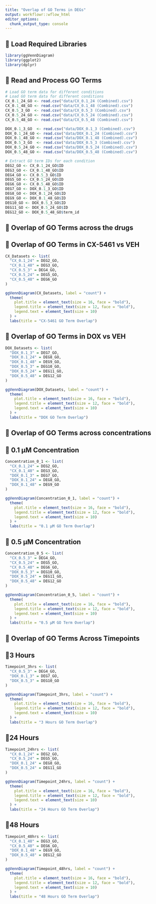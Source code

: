 ```yaml
---
title: "Overlap of GO Terms in DEGs"
output: workflowr::wflow_html
editor_options:
  chunk_output_type: console
---
```


## **📌 Load Required Libraries**
```r
library(ggVennDiagram)
library(ggplot2)
library(dplyr)
```

## **📌 Read and Process GO Terms**
```r
# Load GO term data for different conditions
# Load GO term data for different conditions
CX_0.1_24_GO <- read.csv("data/CX_0.1_24 (Combined).csv")
CX_0.1_48_GO <- read.csv("data/CX_0.1_48 (Combined).csv")
CX_0.5_3_GO  <- read.csv("data/CX_0.5_3 (Combined).csv")
CX_0.5_24_GO <- read.csv("data/CX_0.5_24 (Combined).csv")
CX_0.5_48_GO <- read.csv("data/CX_0.5_48 (Combined).csv")

DOX_0.1_3_GO  <- read.csv("data/DOX_0.1_3 (Combined).csv")
DOX_0.1_24_GO <- read.csv("data/DOX_0.1_24 (Combined).csv")
DOX_0.1_48_GO <- read.csv("data/DOX_0.1_48 (Combined).csv")
DOX_0.5_3_GO  <- read.csv("data/DOX_0.5_3 (Combined).csv")
DOX_0.5_24_GO <- read.csv("data/DOX_0.5_24 (Combined).csv")
DOX_0.5_48_GO <- read.csv("data/DOX_0.5_48 (Combined).csv")

# Extract GO term IDs for each condition
DEG2_GO <- CX_0.1_24_GO$ID
DEG3_GO <- CX_0.1_48_GO$ID
DEG4_GO <- CX_0.5_3_GO$ID
DEG5_GO <- CX_0.5_24_GO$ID
DEG6_GO <- CX_0.5_48_GO$ID
DEG7_GO <- DOX_0.1_3_GO$ID
DEG8_GO <- DOX_0.1_24_GO$ID
DEG9_GO <- DOX_0.1_48_GO$ID
DEG10_GO <- DOX_0.5_3_GO$ID
DEG11_GO <- DOX_0.5_24_GO$ID
DEG12_GO <- DOX_0.5_48_GO$term_id
```

## **📌 Overlap of GO Terms across the drugs**

## **📌 Overlap of GO Terms in CX-5461 vs VEH**
```r
CX_Datasets <- list(
  "CX_0.1_24" = DEG2_GO,
  "CX_0.1_48" = DEG3_GO,
  "CX_0.5_3" = DEG4_GO,
  "CX_0.5_24" = DEG5_GO,
  "CX_0.5_48" = DEG6_GO
)

ggVennDiagram(CX_Datasets, label = "count") +
  theme(
    plot.title = element_text(size = 16, face = "bold"),
    legend.title = element_text(size = 12, face = "bold"),
    legend.text = element_text(size = 10)
  ) +
  labs(title = "CX-5461 GO Term Overlap")
```

## **📌 Overlap of GO Terms in DOX vs VEH**
```r
DOX_Datasets <- list(
  "DOX_0.1_3" = DEG7_GO,
  "DOX_0.1_24" = DEG8_GO,
  "DOX_0.1_48" = DEG9_GO,
  "DOX_0.5_3" = DEG10_GO,
  "DOX_0.5_24" = DEG11_GO,
  "DOX_0.5_48" = DEG12_GO
)

ggVennDiagram(DOX_Datasets, label = "count") +
  theme(
    plot.title = element_text(size = 16, face = "bold"),
    legend.title = element_text(size = 12, face = "bold"),
    legend.text = element_text(size = 10)
  ) +
  labs(title = "DOX GO Term Overlap")
```

## **📌 Overlap of GO Terms across concentrations**
## **📌 0.1 µM Concentration**
```r
Concentration_0_1 <- list(
  "CX_0.1_24" = DEG2_GO,
  "CX_0.1_48" = DEG3_GO,
  "DOX_0.1_3" = DEG7_GO,
  "DOX_0.1_24" = DEG8_GO,
  "DOX_0.1_48" = DEG9_GO
)

ggVennDiagram(Concentration_0_1, label = "count") +
  theme(
    plot.title = element_text(size = 16, face = "bold"),
    legend.title = element_text(size = 12, face = "bold"),
    legend.text = element_text(size = 10)
  ) +
  labs(title = "0.1 µM GO Term Overlap")
```

## **📌 0.5 µM Concentration**
```r
Concentration_0_5 <- list(
  "CX_0.5_3" = DEG4_GO,
  "CX_0.5_24" = DEG5_GO,
  "CX_0.5_48" = DEG6_GO,
  "DOX_0.5_3" = DEG10_GO,
  "DOX_0.5_24" = DEG11_GO,
  "DOX_0.5_48" = DEG12_GO
)

ggVennDiagram(Concentration_0_5, label = "count") +
  theme(
    plot.title = element_text(size = 16, face = "bold"),
    legend.title = element_text(size = 12, face = "bold"),
    legend.text = element_text(size = 10)
  ) +
  labs(title = "0.5 µM GO Term Overlap")
```

## **📌 Overlap of GO Terms Across Timepoints**
## **📌3 Hours**
```r
Timepoint_3hrs <- list(
  "CX_0.5_3" = DEG4_GO,
  "DOX_0.1_3" = DEG7_GO,
  "DOX_0.5_3" = DEG10_GO
)

ggVennDiagram(Timepoint_3hrs, label = "count") +
  theme(
    plot.title = element_text(size = 16, face = "bold"),
    legend.title = element_text(size = 12, face = "bold"),
    legend.text = element_text(size = 10)
  ) +
  labs(title = "3 Hours GO Term Overlap")
```

## **📌24 Hours**
```r
Timepoint_24hrs <- list(
  "CX_0.1_24" = DEG2_GO,
  "CX_0.5_24" = DEG5_GO,
  "DOX_0.1_24" = DEG8_GO,
  "DOX_0.5_24" = DEG11_GO
)

ggVennDiagram(Timepoint_24hrs, label = "count") +
  theme(
    plot.title = element_text(size = 16, face = "bold"),
    legend.title = element_text(size = 12, face = "bold"),
    legend.text = element_text(size = 10)
  ) +
  labs(title = "24 Hours GO Term Overlap")
```

## **📌48 Hours**
```r
Timepoint_48hrs <- list(
  "CX_0.1_48" = DEG3_GO,
  "CX_0.5_48" = DEG6_GO,
  "DOX_0.1_48" = DEG9_GO,
  "DOX_0.5_48" = DEG12_GO
)

ggVennDiagram(Timepoint_48hrs, label = "count") +
  theme(
    plot.title = element_text(size = 16, face = "bold"),
    legend.title = element_text(size = 12, face = "bold"),
    legend.text = element_text(size = 10)
  ) +
  labs(title = "48 Hours GO Term Overlap")
```
